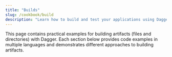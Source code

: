 ```yaml
---
title: "Builds"
slug: /cookbook/build
description: "Learn how to build and test your applications using Dagger with practical examples."
---
```



This page contains practical examples for building artifacts (files and directories) with Dagger. Each section below provides code examples in multiple languages and demonstrates different approaches to building artifacts.

<MultiStageBuild />

<MatrixBuild />

<BuildMultiArch />

<BuildMultiArchCC />

<BuildImageFromDockerfile />

<BuildImageFromDockerfileContext />

<OciAnnotations />

<OciLabels />

<InvalidateCache />
